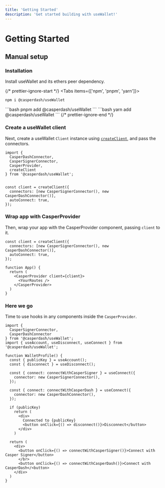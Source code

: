 ```yaml
---
title: 'Getting Started'
description: 'Get started building with useWallet!'
---
```



# Getting Started

## Manual setup

### Installation

Install useWallet and its ethers peer dependency.

{/* prettier-ignore-start */}
<Tabs items={['npm', 'pnpm', 'yarn']}>
  <Tab>
```bash
npm i @casperdash/useWallet
```
  </Tab>
  <Tab>
```bash
pnpm add @casperdash/useWallet
```
  </Tab>
  <Tab>
```bash
yarn add @casperdash/useWallet
```
  </Tab>
</Tabs>
{/* prettier-ignore-end */}

### Create a useWallet client

Next, create a useWallet `Client` instance using [`createClient`](/react/client), and pass the connectors.

```tsx {9-13}
import {
  CasperDashConnector,
  CasperSignerConnector,
  CasperProvider,
  createClient
} from '@casperdash/useWallet';


const client = createClient({
  connectors: [new CasperSignerConnector(), new CasperDashConnector()],
  autoConnect: true,
});
```

### Wrap app with CasperProvider

Then, wrap your app with the CasperProvider component, passing `client` to it.

```tsx {8-10}
const client = createClient({
  connectors: [new CasperSignerConnector(), new CasperDashConnector()],
  autoConnect: true,
});

function App() {
  return (
    <CasperProvider client={client}>
      <YourRoutes />
    </CasperProvider>
  )
}
```

### Here we go

Time to use hooks in any components inside the `CasperProvider`.

```tsx {8-17}
import {
  CasperSignerConnector,
  CasperDashConnector
} from '@casperdash/useWallet';
import { useAccount, useDisconnect, useConnect } from '@casperdash/useWallet';

function WalletProfile() {
  const { publicKey } = useAccount();
  const { disconnect } = useDisconnect();

  const { connect: connectWithCasperSigner } = useConnect({
    connector: new CasperSignerConnector(),
  });

  const { connect: connectWithCasperDash } = useConnect({
    connector: new CasperDashConnector(),
  });

  if (publicKey)
    return (
      <div>
        Connected to {publicKey}
        <button onClick={() => disconnect()}>Disconnect</button>
      </div>
    )

  return (
    <div>
      <button onClick={() => connectWithCasperSigner()}>Connect with Casper Signer</button>
      </br>
      <button onClick={() => connectWithCasperDash()}>Connect with CasperDash</<button>
    </div>
  )
}
````
